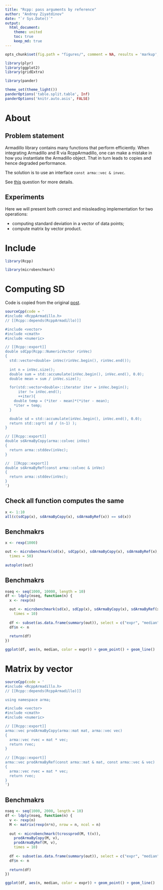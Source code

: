 ```yaml
---
title: "Rcpp: pass arguments by reference"
author: "Andrey Ziyatdinov"
date: "`r Sys.Date()`"
output:
  html_document:
    theme: united
    toc: true
    keep_md: true
---
```


```r
opts_chunk$set(fig.path = "figures/", comment = NA, results = 'markup', tidy = F, message = F, warning = F, echo = T, cache = T)
```

```r
library(plyr)
library(ggplot2)
library(gridExtra)

library(pander)
```

```r
theme_set(theme_light())
panderOptions('table.split.table', Inf)
panderOptions('knitr.auto.asis', FALSE)
```

# About

## Problem statement

Armadillo library contains many functions that perform efficiently.
When integrating Armadillo and R via RcppArmadillo,
one can make a  mistake in how you instantiate the Armadillo object.
That in turn leads to copies and hence degraded performance.

The solution is to use an interface `const arma::vec & invec`.

See [this](http://stackoverflow.com/questions/24253228/performance-of-r-statssd-vs-armastddev-vs-rcpp-implementation) 
question for more details.

## Experiments

Here we will present both correct and missleading implementation for two operations:

* computing standard deviation in a vector of data points;
* compute matrix by vector product.

# Include

```r
library(Rcpp)

library(microbenchmark)
```

# Computing SD

Code is copied from the original [post](http://stackoverflow.com/questions/24253228/performance-of-r-statssd-vs-armastddev-vs-rcpp-implementation).


```r
sourceCpp(code = '
#include <RcppArmadillo.h>
// [[Rcpp::depends(RcppArmadillo)]]  

#include <vector>
#include <cmath>
#include <numeric>

// [[Rcpp::export]]
double sdCpp(Rcpp::NumericVector rinVec) 
{
  std::vector<double> inVec(rinVec.begin(), rinVec.end());
  
  int n = inVec.size();
  double sum = std::accumulate(inVec.begin(), inVec.end(), 0.0);
  double mean = sum / inVec.size();

  for(std::vector<double>::iterator iter = inVec.begin();
      iter != inVec.end(); 
      ++iter){
    double temp = (*iter - mean)*(*iter - mean);
    *iter = temp;
  }

  double sd = std::accumulate(inVec.begin(), inVec.end(), 0.0);
  return std::sqrt( sd / (n-1) );
}

// [[Rcpp::export]]      
double sdArmaByCopy(arma::colvec inVec) 
{
  return arma::stddev(inVec);
}

//  [[Rcpp::export]]    
double sdArmaByRef(const arma::colvec & inVec) 
{ 
  return arma::stddev(inVec); 
}
')
```

## Check all function computes the same

```r
x <- 1:10
all(c(sdCpp(x), sdArmaByCopy(x), sdArmaByRef(x)) == sd(x))
```

## Benchmakrs

```r
x <- rexp(1000)

out <- microbenchmark(sd(x), sdCpp(x), sdArmaByCopy(x), sdArmaByRef(x),
  times = 50)
  
autoplot(out)
```

## Benchmakrs

```r
nseq <- seq(1000, 10000, length = 10)
df <- ldply(nseq, function(n) {
  x <- rexp(n)

  out <- microbenchmark(sd(x), sdCpp(x), sdArmaByCopy(x), sdArmaByRef(x),
    times = 10)
  
  df <- subset(as.data.frame(summary(out)), select = c("expr", "median"))
  df$n <- n
  
  return(df)
})  
```

```r
ggplot(df, aes(n, median, color = expr)) + geom_point() + geom_line()
```

# Matrix by vector

```r
sourceCpp(code = '
#include <RcppArmadillo.h>
// [[Rcpp::depends(RcppArmadillo)]]  

using namespace arma;

#include <vector>
#include <cmath>
#include <numeric>

// [[Rcpp::export]]      
arma::vec prodArmaByCopy(arma::mat mat, arma::vec vec) 
{
  arma::vec rvec = mat * vec;
  return rvec;
}
 
// [[Rcpp::export]]      
arma::vec prodArmaByRef(const arma::mat & mat, const arma::vec & vec) 
{
  arma::vec rvec = mat * vec;
  return rvec;
} 
')
```

## Benchmakrs

```r
nseq <- seq(1000, 2000, length = 10)
df <- ldply(nseq, function(n) {
  v <- rexp(n)
  M <- matrix(rexp(n*n), nrow = n, ncol = n)
  
  out <- microbenchmark(tcrossprod(M, t(v)), 
    prodArmaByCopy(M, v),
    prodArmaByRef(M, v),
    times = 10)
  
  df <- subset(as.data.frame(summary(out)), select = c("expr", "median"))
  df$n <- n
  
  return(df)
})  
```

```r
ggplot(df, aes(n, median, color = expr)) + geom_point() + geom_line()
```

